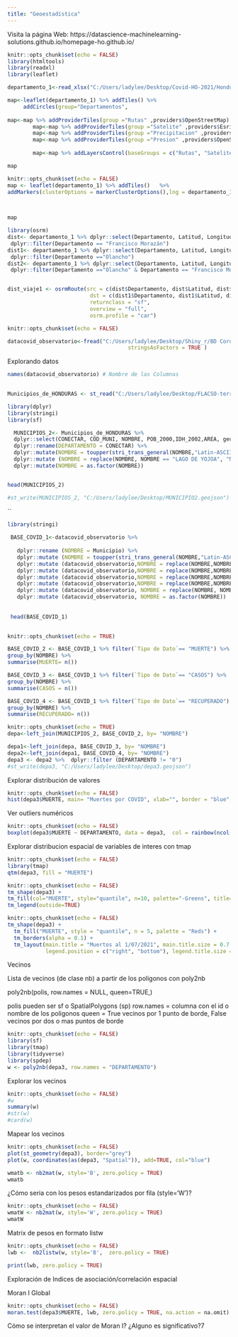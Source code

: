 ---
title: "Geoestadística"
---
Visita la página Web: https://datascience-machinelearning-solutions.github.io/homepage-ho.github.io/

```{r echo=FALSE}
knitr::opts_chunk$set(echo = FALSE)
library(htmltools)
library(readxl)
library(leaflet)

departamento_1<-read_xlsx("C:/Users/ladylee/Desktop/Covid-HO-2021/Honduras_GIS.xlsx")

map<-leaflet(departamento_1) %>% addTiles() %>% 
     addCircles(group="Departamentos",                                                 lng = departamento_1$Longitud,lat = departamento_1$Latitud, label = paste0("<b>Departamento:<b><br>", departamento_1$Departamento, "<b><br>Infectados:<b><br>",departamento_1$Infectados,"<b><br>Muertos:<b><br>", departamento_1$Muertos,"<b><br>Recuperados:<b><br>",departamento_1$Recuperados)%>% lapply(htmltools::HTML), radius = 8,weight = 8,color = "green") 
        
map<-map %>% addProviderTiles(group ="Rutas" ,providers$OpenStreetMap)
        map<-map %>% addProviderTiles(group ="Satelite" ,providers$Esri.WorldImagery)
        map<-map %>% addProviderTiles(group ="Precipitacion" ,providers$OneMapSG.Default)
        map<-map %>% addProviderTiles(group ="Presion" ,providers$OpenStreetMap.HOT)
        
        map<-map %>% addLayersControl(baseGroups = c("Rutas", "Satelite", "Precipitacion", "Presion"),options = layersControlOptions(collapsed = TRUE,width=40,height=40)) %>% addLegend("bottomright", colors = "#03F", labels = "Fuente: SINAGER al 06/08/21 https://covid19honduras.org/ ")

map
```


```{r echo=FALSE}
knitr::opts_chunk$set(echo = FALSE)
map <- leaflet(departamento_1) %>% addTiles()   %>% 
addMarkers(clusterOptions = markerClusterOptions(),lng = departamento_1$Longitud,lat = departamento_1$Latitud,                                                popup = paste0("<b>Departamento:<b><br>", departamento_1$Departamento, "<b><br>Infectados:<b><br>",departamento_1$Infectados,"<b><br>Muertos:<b><br>", departamento_1$Muertos,"<b><br>Recuperados:<b><br>",
                                                                                                                                                              departamento_1$Recuperados)%>% lapply(htmltools::HTML)) %>% addLayersControl(baseGroups = c("Rutas", "Satelite", "Precipitacion", "Presion"),options = layersControlOptions(collapsed = TRUE,width=40,height=40)) %>% addLegend("bottomright", colors = "#03F", labels = "Fuente: SINAGER al 06/08/21 https://covid19honduras.org/ ")


map
```



```{r echo=FALSE}

library(osrm)
dist<- departamento_1 %>% dplyr::select(Departamento, Latitud, Longitud) %>% 
 dplyr::filter(Departamento == "Francisco Morazán") 
dist1<- departamento_1 %>% dplyr::select(Departamento, Latitud, Longitud) %>% 
 dplyr::filter(Departamento =="Olancho") 
dist2<- departamento_1 %>% dplyr::select(Departamento, Latitud, Longitud) %>% 
 dplyr::filter(Departamento =="Olancho" & Departamento == "Francisco Morazán") 


dist_viaje1 <- osrmRoute(src = c(dist$Departamento, dist$Latitud, dist$Longitud), 
                          dst = c(dist1$Departamento, dist1$Latitud, dist1$Longitud), 
                          returnclass = "sf", 
                          overview = "full",
                          osrm.profile = "car")
```


```{r echo=FALSE}
knitr::opts_chunk$set(echo = FALSE)

datacovid_observatorio<-fread("C:/Users/ladylee/Desktop/Shiny_r/BD Coronavirus 1jul21.csv",
                                      stringsAsFactors = TRUE )
```

Explorando datos
```{r include=FALSE }
names(datacovid_observatorio) # Nombre de las Columnas
        
```


```{r include=FALSE}
Municipios_de_HONDURAS <- st_read("C:/Users/ladylee/Desktop/FLACSO-territorialidad/ciencia-datos-geo2/division_municipal_hn", stringsAsFactors = TRUE, options="ENCODING=Latin1")

```

```{r include=FALSE}
library(dplyr)
library(stringi)
library(sf)

  MUNICIPIOS_2<- Municipios_de_HONDURAS %>% 
  dplyr::select(CONECTAR, COD_MUNI, NOMBRE, POB_2000,IDH_2002,AREA, geometry) %>% 
  dplyr::rename(DEPARTAMENTO = CONECTAR) %>%   
  dplyr::mutate(NOMBRE = toupper(stri_trans_general(NOMBRE,"Latin-ASCII"))) %>% 
  dplyr::mutate (NOMBRE = replace(NOMBRE, NOMBRE == "LAGO DE YOJOA", "NO DETERMINADO")) %>% 
  dplyr::mutate(NOMBRE = as.factor(NOMBRE))


head(MUNICIPIOS_2)

#st_write(MUNICIPIOS_2, "C:/Users/ladylee/Desktop/MUNICIPIO2.geojson")
```
``


```{r include=FALSE}

library(stringi)
 
 BASE_COVID_1<-datacovid_observatorio %>% 
   
   dplyr::rename (NOMBRE = Municipio) %>%  
   dplyr::mutate (NOMBRE = toupper(stri_trans_general(NOMBRE,"Latin-ASCII"))) %>% 
   dplyr::mutate (datacovid_observatorio,NOMBRE = replace(NOMBRE,NOMBRE == "CABAÑA", "CABANA")) %>% 
   dplyr::mutate (datacovid_observatorio,NOMBRE = replace(NOMBRE,NOMBRE == "CABAÑAs", "CABANA")) %>%
   dplyr::mutate (datacovid_observatorio,NOMBRE = replace(NOMBRE,NOMBRE == "CABANAs", "CABANA")) %>%
   dplyr::mutate (datacovid_observatorio,NOMBRE = replace(NOMBRE,NOMBRE == "NO  DETERMINADO", "NO DETERMINADO")) %>%
   dplyr::mutate (datacovid_observatorio, NOMBRE = replace(NOMBRE, NOMBRE == "NUEVA CELILAC", "NUEVO CELILAC")) %>% 
   dplyr::mutate (datacovid_observatorio, NOMBRE = as.factor(NOMBRE)) 
   
 
 head(BASE_COVID_1)
 

```


```{r include=FALSE}
knitr::opts_chunk$set(echo = TRUE)

BASE_COVID_2 <- BASE_COVID_1 %>% filter(`Tipo de Dato`== "MUERTE") %>% 
group_by(NOMBRE) %>% 
summarise(MUERTE= n())

BASE_COVID_3 <- BASE_COVID_1 %>% filter(`Tipo de Dato`== "CASOS") %>% 
group_by(NOMBRE) %>% 
summarise(CASOS = n())

BASE_COVID_4 <- BASE_COVID_1 %>% filter(`Tipo de Dato`== "RECUPERADO") %>% 
group_by(NOMBRE) %>% 
summarise(RECUPERADO= n())


```


```{r include=FALSE}
knitr::opts_chunk$set(echo = TRUE)
depa<-left_join(MUNICIPIOS_2, BASE_COVID_2, by= "NOMBRE")

depa1<-left_join(depa, BASE_COVID_3, by= "NOMBRE")
depa2<-left_join(depa1, BASE_COVID_4, by= "NOMBRE")  
depa3 <- depa2 %>%  dplyr::filter (DEPARTAMENTO != "0")
#st_write(depa3, "C:/Users/ladylee/Desktop/depa3.geojson")

```

Explorar distribución de valores
```{r }
knitr::opts_chunk$set(echo = FALSE)
hist(depa3$MUERTE, main= "Muertes por COVID", xlab="", border = "blue", color= "green")
```

Ver outliers numéricos
```{r }
knitr::opts_chunk$set(echo = FALSE)
boxplot(depa3$MUERTE ~ DEPARTAMENTO, data = depa3,  col = rainbow(ncol(depa3)))
```
Explorar distribucion espacial de variables de interes con tmap

```{r }
knitr::opts_chunk$set(echo = FALSE)
library(tmap)
qtm(depa3, fill = "MUERTE")
```

```{r }
knitr::opts_chunk$set(echo = FALSE)
tm_shape(depa3) + 
tm_fill(col="MUERTE", style="quantile", n=10, palette="-Greens", title="Muertos al 01/07/2021") +
tm_legend(outside=TRUE)
```

```{r }
knitr::opts_chunk$set(echo = FALSE)
tm_shape(depa3) + 
  tm_fill("MUERTE", style = "quantile", n = 5, palette = "Reds") +
  tm_borders(alpha = 0.1) +
  tm_layout(main.title = "Muertos al 1/07/2021", main.title.size = 0.7 ,
            legend.position = c("right", "bottom"), legend.title.size = 0.8)

```



Vecinos

Lista de vecinos (de clase nb) a partir de los poligonos con poly2nb 

poly2nb(polis, row.names = NULL, queen=TRUE,)
 
polis pueden ser sf o SpatialPolygons (sp)
row.names =  columna con el id o nombre de los poligonos
queen = True vecinos por 1 punto de borde,   False vecinos por dos o mas puntos de borde
 
```{r }
knitr::opts_chunk$set(echo = FALSE)
library(sf)
library(tmap)
library(tidyverse)
library(spdep)
w <- poly2nb(depa3, row.names = "DEPARTAMENTO")
```

Explorar los vecinos
```{r include=FALSE}
knitr::opts_chunk$set(echo = FALSE)
#w
summary(w)
#str(w)
#card(w)
```


Mapear los vecinos

```{r }
knitr::opts_chunk$set(echo = FALSE)
plot(st_geometry(depa3), border="grey")
plot(w, coordinates(as(depa3, "Spatial")), add=TRUE, col="blue")
```


```{r include=FALSE}
wmatb <- nb2mat(w, style='B', zero.policy = TRUE)
wmatb
```

¿Cómo seria con los pesos estandarizados por fila (style='W')?

```{r include=FALSE}
knitr::opts_chunk$set(echo = FALSE)
wmatW <- nb2mat(w, style='W', zero.policy = TRUE)
wmatW
```

Matrix de pesos en formato listw

```{r }
knitr::opts_chunk$set(echo = FALSE)
lwb <-  nb2listw(w, style='B',  zero.policy = TRUE)

print(lwb, zero.policy = TRUE)
```

Exploración de Indices de asociación/correlación espacial

Moran I Global

```{r }
knitr::opts_chunk$set(echo = FALSE)
moran.test(depa3$MUERTE, lwb, zero.policy = TRUE, na.action = na.omit)
```

Cómo se interpretan el valor de Moran I? ¿Alguno es significativo?7
